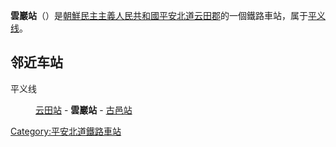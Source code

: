 {{unreferenced|time=2015-01-08T09:45:18+00:00}}
{{朝鮮半島車站資訊
|公司色 = red
|文字色 = 
|站名 = 雲巖站
|圖片 = 
|pxl = 
|圖片說明 =
|前一站 = [[云田站|云田]]
|前一站距離 = 13.0
|後一站距離 = 8.5
|後一站 = [[古邑站|古邑]]
|諺文 = 운암역
|朝鮮漢字 = 雲巖驛
|文觀部式 = Unam-yeok
|馬-賴式 = Unam-yŏk
|副站名 = 
|車站編號 = 
|停站路線數 = 
|所屬公司 = [[朝鮮民主主義人民共和國鐵道省|朝鮮民主主義人民共和國鐵道省]]
|所屬路線 = [[平义线|平义线]]
|距離 = 102.1
|起點站 = [[平壤站|平壤]]
|所在地 =[[平安北道|平安北道]][[云田郡|云田郡]]
|車站構造 = 地面车站
|月台配置 = 
|啟用年月日 =
|廢站年月日 = 
|上下車人次 = 
|統計年度 = 
|轉車 = 
|備註 = 
|全寬備註 = 
}}

'''雲巖站'''（{{kor|名=北|諺=운암역|漢=雲巖驛|羅=Unam yŏk|f=y}}）是[[朝鮮民主主義人民共和國|朝鮮民主主義人民共和國]][[平安北道|平安北道]][[云田郡|云田郡]]的一個鐵路車站，属于[[平义线|平义线]]。

==邻近车站==
平义线
:[[云田站|云田站]] - '''雲巖站''' - [[古邑站|古邑站]]

{{朝鲜铁路小作品}}

{{平义线}}

[[Category:平安北道鐵路車站|Category:平安北道鐵路車站]]